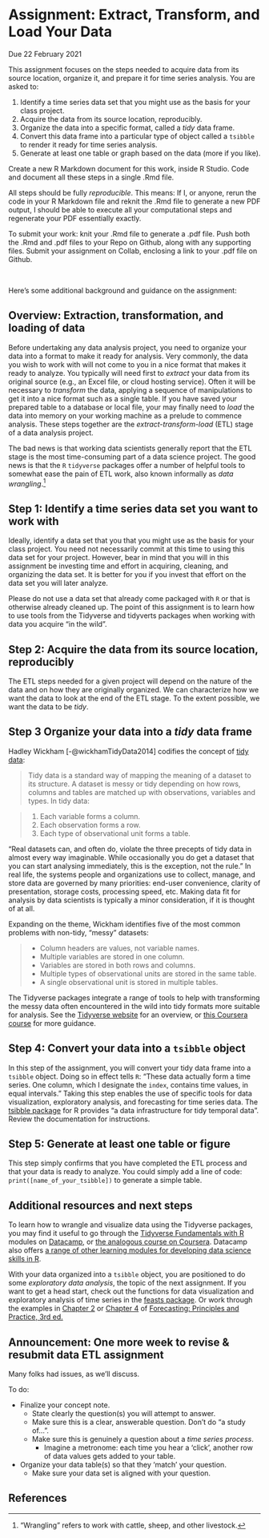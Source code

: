 # Assignment: Extract, Transform, and Load Your Data {-}

Due  22 February 2021


This assignment focuses on the steps needed to acquire data from its source location, organize it, and prepare it for time series analysis. You are asked to:

1. Identify a time series data set that you might use as the basis for your class project.
2. Acquire the data from its source location, reproducibly.
3. Organize the data into a specific format, called a *tidy* data frame.
4. Convert this data frame into a particular type of object called a `tsibble` to render it ready for time series analysis.
5. Generate at least one table or graph based on the data (more if you like).

Create a new R Markdown document for this work, inside R Studio. Code and document all these steps in a single .Rmd file. 

All steps should be fully *reproducible*. This means: If I, or anyone, rerun the code in your R Markdown file and reknit the .Rmd file to generate a new PDF output, I should be able to execute all your computational steps and regenerate your PDF essentially exactly. 

To submit your work: knit your .Rmd file to generate a .pdf file. Push both the .Rmd and .pdf files to your Repo on Github, along with any supporting files. Submit your assignment on Collab, enclosing a link to your .pdf file on Github. 

\ \ 

Here's some additional background and guidance on the assignment:


## Overview: Extraction, transformation, and loading of data

Before undertaking any data analysis project, you need to organize your data into a format to make it ready for analysis. Very commonly, the data you wish to work with will not come to you in a nice format that makes it ready to analyze. You typically will need first to *extract* your data from its original source (e.g., an Excel file, or cloud hosting service). Often it will be necessary to *transform* the data, applying a sequence of manipulations to get it into a nice format such as a single table. If you have saved your prepared table to a database or local file, your may finally need to *load* the data into memory on your working machine as a prelude to commence analysis. These steps together are the *extract-transform-load* (ETL) stage of a data analysis project.

The bad news is that working data scientists generally report that the ETL stage is the most time-consuming part of a data science project. The good news is that the `R` `tidyverse` packages offer a number of helpful tools to somewhat ease the pain of ETL work, also known informally as *data wrangling*.[^1]

[^1]: "Wrangling" refers to work with cattle, sheep, and other livestock.


## Step 1: Identify a time series data set you want to work with

Ideally, identify a data set that you that you might use as the basis for your class project. You need not necessarily commit at this time to using this data set for your project. However, bear in mind that you will in this assignment be investing time and effort in acquiring, cleaning, and organizing the data set. It is better for you if you invest that effort on the data set you will later analyze.

Please do not use a data set that already come packaged with `R` or that is otherwise already cleaned up. The point of this assignment is to learn how to use tools from the Tidyverse and tidyverts packages when working with data you acquire "in the wild".

## Step 2: Acquire the data from its source location, reproducibly

The ETL steps needed for a given project will depend on the nature of the data and on how they are originally organized. We can characterize how we want the data to look at the end of the ETL stage. To the extent possible, we want the data to be *tidy*.


## Step 3 Organize your data into a *tidy* data frame

Hadley Wickham [-@wickhamTidyData2014] codifies the concept of [tidy data](https://cran.r-project.org/web/packages/tidyr/vignettes/tidy-data.html):

> Tidy data is a standard way of mapping the meaning of a dataset to its structure. A dataset is messy or tidy depending on how rows, columns and tables are matched up with observations, variables and types. In tidy data:

> 1. Each variable forms a column.
> 2. Each observation forms a row.
> 3. Each type of observational unit forms a table.

"Real datasets can, and often do, violate the three precepts of tidy data in almost every way imaginable. While occasionally you do get a dataset that you can start analysing immediately, this is the exception, not the rule." In real life, the systems people and organizations use to collect, manage, and store data are governed by many priorities: end-user convenience, clarity of presentation, storage costs, processing speed, etc. Making data fit for analysis by data scientists is typically a minor consideration, if it is thought of at all.

Expanding on the theme, Wickham identifies five of the most common problems with non-tidy, "messy" datasets: 

> * Column headers are values, not variable names.
> * Multiple variables are stored in one column.
> * Variables are stored in both rows and columns.
> * Multiple types of observational units are stored in the same table.
> * A single observational unit is stored in multiple tables.

The Tidyverse packages integrate a range of tools to help with transforming the messy data often encountered in the wild into tidy formats more suitable for analysis. See the [Tidyverse website](https://www.tidyverse.org/) for an overview, or [this Coursera course](https://www.coursera.org/specializations/tidyverse-data-science-r) for more guidance.

## Step 4: Convert your data into a `tsibble` object

In this step of the assignment, you will convert your tidy data frame into a `tsibble` object. Doing so in effect tells `R`: "These data actually form a time series. One column, which I designate the `index`, contains time values, in equal intervals." Taking this step enables the use of specific tools for data visualization, exploratory analysis, and forecasting for time series data. The [tsibble package](https://tsibble.tidyverts.org/) for R provides "a data infrastructure for tidy temporal data". Review the documentation for instructions. 


## Step 5: Generate at least one table or figure

This step simply confirms that you have completed the ETL process and that your data is ready to analyze. You could simply add a line of code: `print([name_of_your_tsibble])` to generate a simple table.


## Additional resources and next steps

To learn how to wrangle and visualize data using the Tidyverse packages, you may find it useful to go through the [Tidyverse Fundamentals with R](https://learn.datacamp.com/skill-tracks/tidyverse-fundamentals) modules on [Datacamp](https://learn.datacamp.com/), or [the analogous course on Coursera](https://www.coursera.org/specializations/tidyverse-data-science-r). Datacamp also offers [a range of other learning modules for developing data science skills in R](https://learn.datacamp.com/career-tracks/data-scientist-with-r). 

With your data organized into a `tsibble` object, you are positioned to do some *exploratory data analysis*, the topic of the next assignment. If you want to get a head start, check out the functions for data visualization and exploratory analysis of time series in the [feasts package](https://feasts.tidyverts.org/). Or work through the examples in [Chapter 2](https://otexts.com/fpp3/graphics.html) or [Chapter 4](https://otexts.com/fpp3/features.html) of [Forecasting: Principles and Practice, 3rd ed.](https://otexts.com/fpp3/) 


## Announcement: One more week to revise & resubmit data ETL assignment {-}

Many folks had issues, as we'll discuss.

To do:

* Finalize your concept note. 
  - State clearly the question(s) you will attempt to answer. 
  - Make sure this is a clear, answerable question. Don't do "a study of... ". 
  - Make sure this is genuinely a question about a *time series process*. 
    - Imagine a metronome: each time you hear a 'click', another row of data values gets added to your table.

* Organize your data table(s) so that they 'match' your question.
  - Make sure your data set is aligned with your question.




## References


